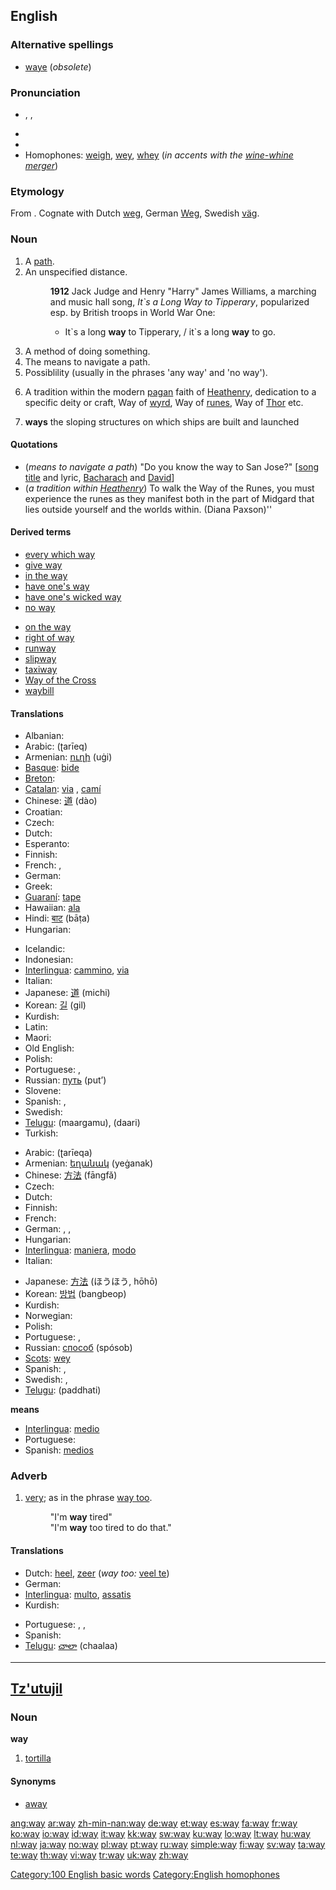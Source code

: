 {{wikipedia}}
==English==

{{rank|how|long|am|121|way|even|say|well}}

===Alternative spellings===
* [[waye]] (''obsolete'')

===Pronunciation===
* {{enPR|wā}}, {{IPA|/weɪ/}}, {{SAMPA|/weI/}}
* {{audio|en-us-way.ogg|Audio (US)}}
* {{rhymes|eɪ}}
* Homophones: [[weigh]], [[wey]], [[whey]] (''in accents with the [[wine-whine merger]]'')

===Etymology===
From {{etyl|ang|en}} {{term|weg||lang=ang}}.  Cognate with Dutch [[weg]], German [[Weg]], Swedish [[väg]].

===Noun===
{{en-noun}}

# A [[path]].
# An unspecified distance.
#: '''1912''' Jack Judge and Henry "Harry" James Williams, a marching and music hall song, ''It`s a Long Way to Tipperary'', popularized esp. by British troops in World War One:
#:* It`s a long '''way''' to Tipperary, / it`s a long '''way''' to go.
# A method of doing something.
# The means to navigate a path.
# Possiblility (usually in the phrases 'any way' and 'no way').
# {{context|paganism}} A tradition within the modern [[pagan]] faith of [[Heathenry]], dedication to a specific deity or craft, Way of [[wyrd]], Way of [[runes]], Way of [[Thor]] etc.
# {{context|nautical}} '''ways''' the sloping structures on which ships are built and launched

====Quotations====
* (''means to navigate a path'') "Do you know the way to San Jose?" <nowiki>[</nowiki>[[w:Do You Know the Way to San Jose|song title]] and lyric, [[w:Burt Bacharach|Bacharach]] and [[w:Hal David|David]]]
* (''a tradition within [[Heathenry]] '') To walk the Way of the Runes, you must experience the runes as they manifest both in the part of Midgard that lies outside yourself and the worlds within. (Diana Paxson)''

====Derived terms====
{{rel-top|terms derived from way}}
* [[every which way]]
* [[give way]]
* [[in the way]]
* [[have one's way]]
* [[have one's wicked way]]
* [[no way]]
{{rel-mid}}
* [[on the way]]
* [[right of way]]
* [[runway]]
* [[slipway]]
* [[taxiway]]
* [[Way of the Cross]]
* [[waybill]]
{{rel-bottom}}

====Translations====
{{trans-top|wide path}}
* Albanian: {{t+|sq|rrugë|xs=Albanian}}
* Arabic: {{Arab|[[طريق]]}} (ʈarīeq)
* Armenian: [[ուղի]] (uġi)
* [[Basque]]: [[bide]]
* [[Breton]]: {{t+|br|hent|m|xs=Breton}}
* [[Catalan]]: [[via]] {{f}}, [[camí]] {{m}}
* Chinese: [[道]] (dào)
* Croatian: {{t-|hr|put|m}}
* Czech: {{t+|cs|cesta|f}}
* Dutch: {{t+|nl|weg}}
* Esperanto: {{t-|eo|vojo|xs=Esperanto}}
* Finnish: {{t+|fi|tie}}
* French: {{t+|fr|voie|f}}, {{t+|fr|chemin|m}}
* German: {{t+|de|Weg|m}}
* Greek: {{t+|el|δρόμος}}
* [[Guaraní]]: [[tape]]
* Hawaiian: [[ala#Hawaiian|ala]]
* Hindi: [[बाट]] (bāṭa)
* Hungarian: {{t+|hu|út}}
{{trans-mid}}
* Icelandic: {{t+|is|vegur|m}}
* Indonesian: {{t+|id|jalan|xs=Indonesian}}
* [[Interlingua]]: [[cammino]], [[via]]
* Italian: {{t+|it|via|f}}
* Japanese: [[道]] (michi)
* Korean: [[길]] (gil)
* Kurdish: {{KUchar|[[ڕێگه‌]]}}
* Latin: {{t+|la|via|f}}
* Maori: {{t-|mi|ara|xs=Maori}}
* Old English: {{t-|ang|ƿeg|m|xs=Old English}}
* Polish: {{t+|pl|droga|f}}
* Portuguese: {{t+|pt|caminho|m}}, {{t+|pt|via|f}}
* Russian: [[путь]] (put’) {{m}}
* Slovene: {{t+|sl|pot}}
* Spanish: {{t+|es|camino|m}}, {{t+|es|vía|f}}
* Swedish: {{t+|sv|väg|c}}
* [[Telugu]]: {{t|te|మార్గము|sc=Telu}} (maargamu), {{t|te|దారి|sc=Telu}} (daari)
* Turkish: {{t+|tr|yürüyüş}}
{{trans-bottom}}

{{trans-top|method}}
* Arabic: {{Arab|[[طريقة]]}} (ʈarīeqa) {{f}}
* Armenian: [[եղանակ]] (yeġanak)
* Chinese: [[方法]] (fāngfǎ)
* Czech: {{t+|cs|způsob|m}}
* Dutch: {{t+|nl|manier}}
* Finnish: {{t+|fi|keino}}
* French: {{t+|fr|manière|f}}
* German: {{t+|de|Weise|f}}, {{t+|de|Art|f}}, {{t+|de|Methode|f}}
* Hungarian: {{t+|hu|mód}}
* [[Interlingua]]: [[maniera]], [[modo]]
* Italian: {{t+|it|maniera|f}}
{{trans-mid}}
* Japanese: [[方法]] (ほうほう, hōhō)
* Korean: [[방법]] (bangbeop)
* Kurdish: {{t+|ku|جۆر|sc=ku-Arab}}
* Norwegian: {{t-|no|måte}}
* Polish: {{t+|pl|sposób}}
* Portuguese: {{t+|pt|maneira|f}}, {{t+|pt|modo|m}}
* Russian: [[способ]] (spósob) {{m}}
* [[Scots]]: [[wey]]
* Spanish: {{t-|es|manera|f}}, {{t+|es|modo|m}}
* Swedish: {{t+|sv|sätt|n}}, {{t+|sv|vis|c}}
* [[Telugu]]: {{t|te|పద్ధతి|sc=Telu}} (paddhati)
{{trans-bottom}}

'''means'''
* [[Interlingua]]: [[medio]]
* Portuguese: {{t-|pt|meio|m}}
* Spanish: [[medios]] {{m}}

===Adverb===
{{en-adv|-}}

# {{slang}} [[very]]; as in the phrase [[way too]].
#: "I'm '''way''' tired"
#: "I'm '''way''' too tired to do that."

====Translations====
{{trans-top|very}}
* Dutch: [[heel]], [[zeer]] (''way too:'' [[veel te]])
* German: {{t+|de|sehr}}
* [[Interlingua]]: [[multo]], [[assatis]]
* Kurdish: {{KUchar|[[یه‌کجار]]}}
{{trans-mid}}
* Portuguese: {{t+|pt|muito}}, {{t+|pt|bastante}}, {{t+|pt|assaz}}
* Spanish: {{t+|es|muy}}
* [[Telugu]]: [[చాలా]] (chaalaa)
{{trans-bottom}}

[[Category:100 English basic words]]
[[Category:English homophones]]

----

==[[Tz'utujil]]==

===Noun===
'''way'''

# [[tortilla]]

====Synonyms====
* [[away]]

[[ang:way]]
[[ar:way]]
[[zh-min-nan:way]]
[[de:way]]
[[et:way]]
[[es:way]]
[[fa:way]]
[[fr:way]]
[[ko:way]]
[[io:way]]
[[id:way]]
[[it:way]]
[[kk:way]]
[[sw:way]]
[[ku:way]]
[[lo:way]]
[[lt:way]]
[[hu:way]]
[[nl:way]]
[[ja:way]]
[[no:way]]
[[pl:way]]
[[pt:way]]
[[ru:way]]
[[simple:way]]
[[fi:way]]
[[sv:way]]
[[ta:way]]
[[te:way]]
[[th:way]]
[[vi:way]]
[[tr:way]]
[[uk:way]]
[[zh:way]]